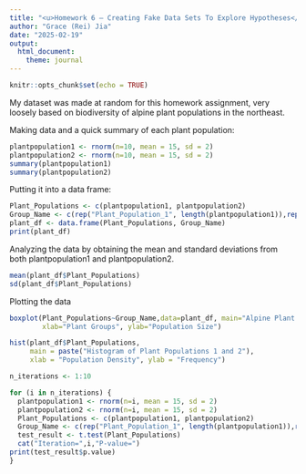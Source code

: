 ```yaml
---
title: "<u>Homework 6 – Creating Fake Data Sets To Explore Hypotheses</u>"
author: "Grace (Rei) Jia"
date: "2025-02-19"
output: 
  html_document:
    theme: journal
---
```


```r
knitr::opts_chunk$set(echo = TRUE)
```

My dataset was made at random for this homework assignment, very loosely based on biodiversity of alpine plant populations in the northeast. 

Making data and a quick summary of each plant population:
```r
plantpopulation1 <- rnorm(n=10, mean = 15, sd = 2)
plantpopulation2 <- rnorm(n=10, mean = 15, sd = 2)
summary(plantpopulation1)
summary(plantpopulation2)
```

Putting it into a data frame:
```r
Plant_Populations <- c(plantpopulation1, plantpopulation2)
Group_Name <- c(rep("Plant_Population_1", length(plantpopulation1)),rep("Plant_Population_2",length(plantpopulation2)))
plant_df <- data.frame(Plant_Populations, Group_Name)
print(plant_df)
```

Analyzing the data by obtaining the mean and standard deviations from both plantpopulation1 and plantpopulation2.
```r
mean(plant_df$Plant_Populations)
sd(plant_df$Plant_Populations)

```

Plotting the data
```r
boxplot(Plant_Populations~Group_Name,data=plant_df, main="Alpine Plant Population Density",
        xlab="Plant Groups", ylab="Population Size")
```

```r
hist(plant_df$Plant_Populations, 
     main = paste("Histogram of Plant Populations 1 and 2"),
     xlab = "Population Density", ylab = "Frequency")
```

```r
n_iterations <- 1:10

for (i in n_iterations) {
  plantpopulation1 <- rnorm(n=i, mean = 15, sd = 2)
  plantpopulation2 <- rnorm(n=i, mean = 15, sd = 2)
  Plant_Populations <- c(plantpopulation1, plantpopulation2)
  Group_Name <- c(rep("Plant_Population_1", length(plantpopulation1)),rep("Plant_Population_2",length(plantpopulation2)))
  test_result <- t.test(Plant_Populations)
  cat("Iteration=",i,"P-value=")
print(test_result$p.value)
}
```

